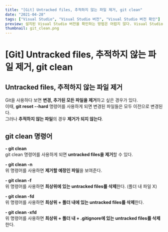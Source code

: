 ```yaml
---
title: "[Git] Untracked files, 추적하지 않는 파일 제거, git clean"
date: "2021-04-28"
tags: ["Visual Studio", "Visual Studio 버전", "Visual Studio 버전 확인"]
preview: 설치된 Visual Studio 버전을 확인하는 방법은 어렵지 않다. Visual Studio를 실행하고 도움말(H) 클릭 -> Microsoft Visual Studio 정보 클릭 하면 끝이다. 클릭하면 아래와 같이 Microsoft Visual Studio 정보 팝업이 표시된다. Visual Studio, .Net Framework 버전, 설치된 제품 등 여러 정보가 표시된다.
thumbnail: git_clean.png
---
```


# [Git] Untracked files, 추적하지 않는 파일 제거, git clean

## Untracked files, 추적하지 않는 파일 제거

Git을 사용하다 보면 **변경, 추가된 모든 파일을 제거**하고 싶은 경우가 있다.  
이때, **git reset --hard** 명령어를 사용하게 되면 변경된 파일들은 모두 이전으로 변경된다.  
그러나 **추적하지 않는 파일**의 경우 **제거가 되지 않는다**.

## git clean 명령어

**- git clean**  
git clean 명령어를 사용하게 되면 **untracked files을 제거**할 수 있다.

**- git clean -n**  
위 명령어를 사용하면 **제거할 예정인 파일**을 보여준다.

**- git clean -f**  
위 명령어를 사용하면 **최상위에 있는 untracked files를 삭제**한다. (폴더 내 파일 X)

**- git clean -fd**  
위 명령어를 사용하면 **최상위 + 폴더 내에 있는 untracked files를 삭제**한다.

**- git clean -xfd**  
위 명령어를 사용하면 **최상위 + 폴더 내 + .gitignore에 있는 untracked files를 삭제**한다.
